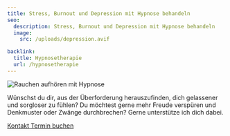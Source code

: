 ```yaml
---
title: Stress, Burnout und Depression mit Hypnose behandeln
seo:
  description: Stress, Burnout und Depression mit Hypnose behandeln
  image:
    src: /uploads/depression.avif

backlink:
  title: Hypnosetherapie
  url: /hypnosetherapie
---
```


<div class="relative">

<img class="w-full h-64 object-cover object-center sm:h-96 rounded-xl shadow-lg" src="/uploads/depression.avif" alt="Rauchen aufhören mit Hypnose" />

<p>
  Wünschst du dir, aus der Überforderung herauszufinden, dich gelassener und sorgloser zu fühlen? Du möchtest gerne mehr Freude verspüren und Denkmuster oder
  Zwänge durchbrechen? Gerne unterstütze ich dich dabei.
</p>

<div class="flex gap-4">
  <a data-umami-event="Home – Button Kontakt" href="/kontakt" class="inline-flex items-center justify-center px-6 py-3 text-base leading-tight font-bold text-red-600 bg-transparent border border-red-600 rounded-full transition hover:bg-red-500 hover:text-red-50 no-underline" onclick="document.app.emitEvent('mouseDown', 'trigger-to-5');"> 
    <span class="">Kontakt</span>
  </a>
  <a
  data-umami-event="Open Calendly"
  href="https://calendly.com/bern-hypnose"
  target="_blank"
  class="inline-flex no-prose items-center justify-center px-6 py-3 text-base leading-tight font-bold text-red-50 bg-red-600 border border-red-600 rounded-full transition hover:bg-red-500 hover:text-red-50 no-underline"
>
  <span>Termin buchen</span>
</a>

</div>
</div>
